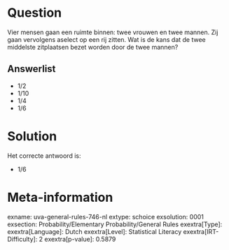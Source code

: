 Question
========

Vier mensen gaan een ruimte binnen: twee vrouwen en twee mannen. Zij
gaan vervolgens aselect op een rij zitten. Wat is de kans dat de twee
middelste zitplaatsen bezet worden door de twee mannen?

Answerlist
----------

* 1/2
* 1/10
* 1/4
* 1/6

Solution
========

Het correcte antwoord is: 

* 1/6

Meta-information
================
exname: uva-general-rules-746-nl
extype: schoice
exsolution: 0001
exsection: Probability/Elementary Probability/General Rules
exextra[Type]: 
exextra[Language]: Dutch
exextra[Level]: Statistical Literacy
exextra[IRT-Difficulty]: 2
exextra[p-value]: 0.5879
